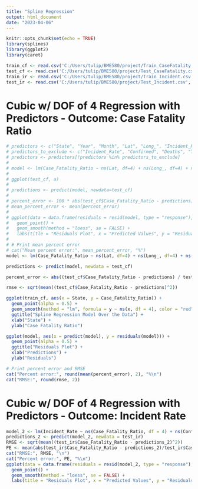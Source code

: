 ---
title: "Spline Regression"
output: html_document
date: "2023-04-06"
---

```{r setup, include=FALSE}
knitr::opts_chunk$set(echo = TRUE)
library(splines)
library(ggplot2)
library(caret)
```

```{r}
train_cf <- read.csv('C:/Users/tulip/BME580/project/Train_CaseFatality.csv', header = TRUE)
test_cf <- read.csv('C:/Users/tulip/BME580/project/Test_CaseFatality.csv', header = TRUE)
train_ir <- read.csv('C:/Users/tulip/BME580/project/Train_Incident.csv', header = TRUE)
test_ir <- read.csv('C:/Users/tulip/BME580/project/Test_Incident.csv', header = TRUE)
```

# Cubic w/ DOF of 4 Regression with Predictors - Outcome: Case Fatality Ratio
```{r}
# predictors <- c("State", "Year", "Month", "Lat", "Long_", "Incident_Rate", "Total_Test_Results", "Testing_Rate", "Atmospheric.Pressure", "Humidity", "Indicator", "Value", "Temp", "Precip")
# predictors_to_exclude <- c("Incident_Rate", "Confirmed", "Deaths", "Total_Test_Results", "Testing_Rate")
# predictors <- predictors[!predictors %in% predictors_to_exclude]
# 
# model <- lm(Case_Fatality_Ratio ~ ns(Lat, df=4) + ns(Long_, df=4) + ns(Temp, df=4) + ns(Humidity, df=4) + ns(Atmospheric.Pressure, df=4) + ns(Value, df=4) + ns(Precip, df=4) + State + Year + Month, data=train_cf)
# 
# ggplot(test_cf, a)
# 
# predictions <- predict(model, newdata=test_cf)
# 
# percent_error <- 100 * abs(test_cf$Case_Fatality_Ratio - predictions) / test_cf$Case_Fatality_Ratio
# mean_percent_error <- mean(percent_error)
# 
# ggplot(data = data.frame(residuals = resid(model, type = "response"), predicted = predict(model_2, type = "response")), aes(x = predicted, y = residuals)) + 
#   geom_point() + 
#   geom_smooth(method = "loess", se = FALSE) + 
#   labs(title = "Residuals Plot", x = "Predicted Values", y = "Residuals")
# 
# # Print mean percent error
# cat("Mean percent error:", mean_percent_error, "%")
model <- lm(Case_Fatality_Ratio ~ ns(Lat, df=4) + ns(Long_, df=4) + ns(Temp, df=4) + ns(Humidity, df=4) + ns(Atmospheric.Pressure, df=4) + ns(Value, df=4) + ns(Precip, df=4) + State + Year + Month, data=train_cf)

predictions <- predict(model, newdata = test_cf)

percent_error <- abs((test_cf$Case_Fatality_Ratio - predictions) / test_cf$Case_Fatality_Ratio) * 100

rmse <- sqrt(mean((test_cf$Case_Fatality_Ratio - predictions)^2))

ggplot(train_cf, aes(x = State, y = Case_Fatality_Ratio)) +
  geom_point(alpha = 0.5) +
  geom_smooth(method = "lm", formula = y ~ ns(x, df = 4), color = "red", se = FALSE) +
  ggtitle("Spline Regression Model Over the Data") +
  xlab("State") +
  ylab("Case Fatality Ratio")

ggplot(model, aes(x = predict(model), y = residuals(model))) +
  geom_point(alpha = 0.5) +
  ggtitle("Residuals Plot") +
  xlab("Predictions") +
  ylab("Residuals")

# Print percent error and RMSE
cat("Percent error:", round(mean(percent_error), 2), "%\n")
cat("RMSE:", round(rmse, 2))
```
# Cubic w/ DOF of 4 Regression with Predictors - Outcome: Incident Rate
```{r}
model_2 <- lm(Incident_Rate ~ ns(Case_Fatality_Ratio, df = 4) + ns(Confirmed, df = 4) + ns(Deaths, df = 4) + ns(Total_Test_Results, df = 4) + ns(Testing_Rate, df = 4), data = train_ir)
predictions_2 <- predict(model_2, newdata = test_ir)
RMSE <- sqrt(mean((test_ir$Case_Fatality_Ratio - predictions_2)^2))
PE <- mean(abs(test_ir$Case_Fatality_Ratio - predictions_2)/test_ir$Case_Fatality_Ratio)*100
cat("RMSE:", RMSE, "\n")
cat("Percent error:", PE, "%\n")
ggplot(data = data.frame(residuals = resid(model_2, type = "response"), predicted = predict(model_2, type = "response")), aes(x = predicted, y = residuals)) + 
  geom_point() + 
  geom_smooth(method = "loess", se = FALSE) + 
  labs(title = "Residuals Plot", x = "Predicted Values", y = "Residuals")
```
